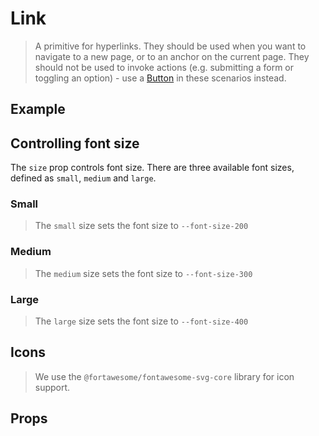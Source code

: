 
<Meta of={LinkStories} />

# Link

> A primitive for hyperlinks. They should be used when you want to navigate to a new page, or to an anchor on the current
> page. They should not be used to invoke actions (e.g. submitting a form or toggling an option) - use a
> [Button](?path=/docs/inputs-button--documentation) in these scenarios instead.

## Example

<Source dark />

## Controlling font size

The `size` prop controls font size. There are three available font sizes, defined as `small`, `medium` and `large`.

### Small

> The `small` size sets the font size to `--font-size-200`

<Canvas>
    <Story of={LinkStories.Small} />
</Canvas>

### Medium

> The `medium` size sets the font size to `--font-size-300`

<Canvas>
    <Story of={LinkStories.Medium} />
</Canvas>

### Large

> The `large` size sets the font size to `--font-size-400`

<Canvas>
    <Story of={LinkStories.Large} />
</Canvas>

## Icons

> We use the `@fortawesome/fontawesome-svg-core` library for icon support.

<Canvas>
    <Story of={LinkStories.WithIcon} />
</Canvas>

## Props

<ArgsTable />
